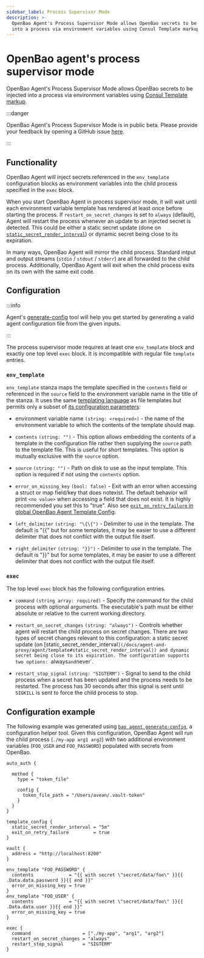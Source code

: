 ```yaml
---
sidebar_label: Process Supervisor Mode
description: >-
  OpenBao Agent's Process Supervisor Mode allows OpenBao secrets to be injected
  into a process via environment variables using Consul Template markup.
---
```


# OpenBao agent's process supervisor mode

OpenBao Agent's Process Supervisor Mode allows OpenBao secrets to be injected into
a process via environment variables using
[Consul Template markup][consul-templating-language].

<!-- :::info -->

<!-- If you are running your applications in a Kubernetes cluster, we recommend -->
<!--   evaluating the [OpenBao Agent Sidecar Injector](/docs/platform/k8s/injector). -->

<!-- ::: -->

:::danger

OpenBao Agent's Process Supervisor Mode is in public beta. Please provide your
   feedback by opening a GitHub issue [here](https://github.com/openbao/openbao/issues).

:::

## Functionality

OpenBao Agent will inject secrets referenced in the `env_template` configuration
blocks as environment variables into the child process specified in the `exec` block.

When you start OpenBao Agent in process supervisor mode, it will wait until each
environment variable template has rendered at least once before starting the
process. If `restart_on_secret_changes` is set to `always` (default), Agent
will restart the process whenever an update to an injected secret is detected.
This could be either a static secret update (done on
[`static_secret_render_interval`](/docs/agent-and-proxy/agent/template#static_secret_render_interval))
or dynamic secret being close to its expiration.

In many ways, OpenBao Agent will mirror the child process. Standard intput and
output streams (`stdin` / `stdout` / `stderr`) are all forwarded to the child
process. Additionally, OpenBao Agent will exit when the child process exits on
its own with the same exit code.

## Configuration

:::info

Agent's [generate-config](/docs/agent-and-proxy/agent/generate-config)
   tool will help you get started by generating a valid agent configuration
   file from the given inputs.

:::

The process supervisor mode requires at least one `env_template` block and
exactly one top level `exec` block. It is incompatible with regular file
`template` entries.

### `env_template`

`env_template` stanza maps the template specified in the `contents` field or
referenced in the `source` field to the environment variable name in the title
of the stanza. It uses the same
[templating language](/docs/agent-and-proxy/agent/template#templating-language)
as file templates but permits only a subset of
[its configuration parameters](/docs/agent-and-proxy/agent/template#template_configurations):

- environment variable name `(string: <required>)` - the name of the
  environment variable to which the contents of the template should map.

- `contents` `(string: "")` - This option allows embedding the contents of
  a template in the configuration file rather then supplying the `source` path to
  the template file. This is useful for short templates. This option is mutually
  exclusive with the `source` option.

- `source` `(string: "")` - Path on disk to use as the input template. This
  option is required if not using the `contents` option.

- `error_on_missing_key` `(bool: false)` - Exit with an error when accessing
  a struct or map field/key that does notexist. The default behavior will print `<no value>`
  when accessing a field that does not exist. It is highly recommended you set this
  to "true". Also see
  [`exit_on_retry_failure` in global OpenBao Agent Template Config](/docs/agent-and-proxy/agent/template#interaction-between-exit_on_retry_failure-and-error_on_missing_key).

- `left_delimiter` `(string: "\{\{")` - Delimiter to use in the template. The
  default is "\{\{" but for some templates, it may be easier to use a different
  delimiter that does not conflict with the output file itself.

- `right_delimiter` `(string: "}}")` - Delimiter to use in the template. The
  default is "}}" but for some templates, it may be easier to use a different
  delimiter that does not conflict with the output file itself.

### `exec`

The top level `exec` block has the following configuration entries.

- `command` `(string array: required)` - Specify the command for the child
  process with optional arguments. The executable's path must be either
  absolute or relative to the current working directory.

- `restart_on_secret_changes` `(string: "always")` - Controls whether agent
  will restart the child process on secret changes. There are two types of
  secret changes relevant to this configuration: a static secret update (on
  [static_secret_render_interval`](/docs/agent-and-proxy/agent/template#static_secret_render_interval))
  and dynamic secret being close to its expiration. The configuration supports
  two options: `always` and `never`.

- `restart_stop_signal` `(string: "SIGTERM")` - Signal to send to the child
  process when a secret has been updated and the process needs to be restarted.
  The process has 30 seconds after this signal is sent until `SIGKILL` is sent
  to force the child process to stop.


## Configuration example

The following example was generated using
[`bao agent generate-config`](/docs/agent-and-proxy/agent/generate-config),
a configuration helper tool. Given this configuration, OpenBao Agent will run
the child process (`./my-app arg1 arg2`) with two additional environment
variables (`FOO_USER` and `FOO_PASSWORD`) populated with secrets from OpenBao.

```hcl
auto_auth {

  method {
    type = "token_file"

    config {
      token_file_path = "/Users/avean/.vault-token"
    }
  }
}

template_config {
  static_secret_render_interval = "5m"
  exit_on_retry_failure         = true
}

vault {
  address = "http://localhost:8200"
}

env_template "FOO_PASSWORD" {
  contents             = "{{ with secret \"secret/data/foo\" }}{{ .Data.data.password }}{{ end }}"
  error_on_missing_key = true
}
env_template "FOO_USER" {
  contents             = "{{ with secret \"secret/data/foo\" }}{{ .Data.data.user }}{{ end }}"
  error_on_missing_key = true
}

exec {
  command                   = ["./my-app", "arg1", "arg2"]
  restart_on_secret_changes = "always"
  restart_stop_signal       = "SIGTERM"
}
```

[consul-templating-language]: https://github.com/hashicorp/consul-template/blob/v0.28.1/docs/templating-language.md
[template-config]: /docs/agent-and-proxy/agent/template#template-configurations
